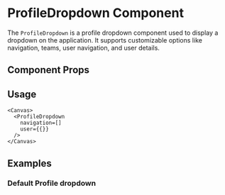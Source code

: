 

<Meta of={ProfileDropdown} />

# ProfileDropdown Component

The `ProfileDropdown` is a profile dropdown component used to display a dropdown on the application. It supports customizable options like navigation, teams, user navigation, and user details.

## Component Props

<Canvas of={ProfileDropdown} />

<Controls />

## Usage

```tsx
<Canvas>
  <ProfileDropdown
    navigation=[]
    user={{}}
  />
</Canvas>
```

## Examples

### Default Profile dropdown

<Canvas of={ProfileDropdown} />
